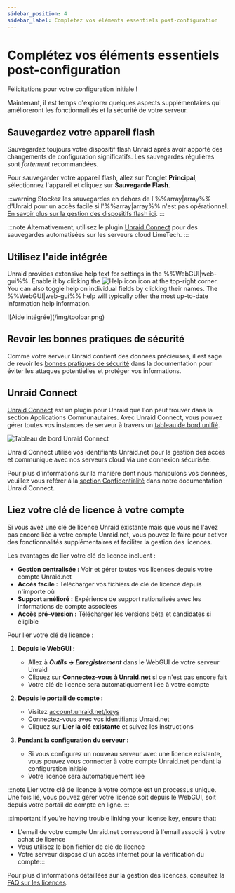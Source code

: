 ```yaml
---
sidebar_position: 4
sidebar_label: Complétez vos éléments essentiels post-configuration
---
```


# Complétez vos éléments essentiels post-configuration

Félicitations pour votre configuration initiale !

Maintenant, il est temps d'explorer quelques aspects supplémentaires qui amélioreront les fonctionnalités et la sécurité de votre serveur.

## Sauvegardez votre appareil flash

Sauvegardez toujours votre dispositif flash Unraid après avoir apporté des changements de configuration significatifs. Les sauvegardes régulières sont *fortement* recommandées.

Pour sauvegarder votre appareil flash, allez sur l'onglet **Principal**, sélectionnez l'appareil et cliquez sur **Sauvegarde Flash**.

:::warning
Stockez les sauvegardes en dehors de l'%%array|array%% d'Unraid pour un accès facile si l'%%array|array%% n'est pas opérationnel. [En savoir plus sur la gestion des dispositifs flash ici](../../system-administration/maintain-and-update/changing-the-flash-device.mdx).
:::

:::note
Alternativement, utilisez le plugin [Unraid Connect](../../../unraid-connect/overview-and-setup.mdx) pour des sauvegardes automatisées sur les serveurs cloud LimeTech.
:::

## Utilisez l'aide intégrée

Unraid provides extensive help text for settings in the %%WebGUI|web-gui%%. Enable it by clicking the ![Help icon](/img/helpicon.png) icon at the top-right corner. You can also toggle help on individual fields by clicking their names. The %%WebGUI|web-gui%% help will typically offer the most up-to-date information help information.

<div style={{ margin: 'auto', maxWidth: '500px'}}>
  ![Aide intégrée](/img/toolbar.png)
</div>

## Revoir les bonnes pratiques de sécurité

Comme votre serveur Unraid contient des données précieuses, il est sage de revoir les [bonnes pratiques de sécurité](../../system-administration/secure-your-server/security-fundamentals.mdx) dans la documentation pour éviter les attaques potentielles et protéger vos informations.

## Unraid Connect

[Unraid Connect](../../../unraid-connect/overview-and-setup.mdx) est un plugin pour Unraid que l'on peut trouver dans la section Applications Communautaires. Avec Unraid Connect, vous pouvez gérer toutes vos instances de serveur à travers un [tableau de bord unifié](https://connect.myunraid.net/).

![Tableau de bord Unraid Connect](/img/unraidconnectdashboard.png)

Unraid Connect utilise vos identifiants Unraid.net pour la gestion des accès et communique avec nos serveurs cloud via une connexion sécurisée.

Pour plus d'informations sur la manière dont nous manipulons vos données, veuillez vous référer à la [section Confidentialité](../../../unraid-connect/overview-and-setup.mdx#data-collection-and-privacy) dans notre documentation Unraid Connect.

## Liez votre clé de licence à votre compte

Si vous avez une clé de licence Unraid existante mais que vous ne l'avez pas encore liée à votre compte Unraid.net, vous pouvez le faire pour activer des fonctionnalités supplémentaires et faciliter la gestion des licences.

Les avantages de lier votre clé de licence incluent :

- **Gestion centralisée :** Voir et gérer toutes vos licences depuis votre compte Unraid.net
- **Accès facile :** Télécharger vos fichiers de clé de licence depuis n'importe où
- **Support amélioré :** Expérience de support rationalisée avec les informations de compte associées
- **Accès pré-version :** Télécharger les versions bêta et candidates si éligible

Pour lier votre clé de licence :

1. **Depuis le WebGUI :**
   - Allez à ***Outils → Enregistrement*** dans le WebGUI de votre serveur Unraid
   - Cliquez sur **Connectez-vous à Unraid.net** si ce n'est pas encore fait
   - Votre clé de licence sera automatiquement liée à votre compte

2. **Depuis le portail de compte :**
   - Visitez [account.unraid.net/keys](https://account.unraid.net/keys)
   - Connectez-vous avec vos identifiants Unraid.net
   - Cliquez sur **Lier la clé existante** et suivez les instructions

3. **Pendant la configuration du serveur :**
   - Si vous configurez un nouveau serveur avec une licence existante, vous pouvez vous connecter à votre compte Unraid.net pendant la configuration initiale
   - Votre licence sera automatiquement liée

:::note
Lier votre clé de licence à votre compte est un processus unique. Une fois lié, vous pouvez gérer votre licence soit depuis le WebGUI, soit depuis votre portail de compte en ligne.
:::

:::important
If you're having trouble linking your license key, ensure that:

- L'email de votre compte Unraid.net correspond à l'email associé à votre achat de licence
- Vous utilisez le bon fichier de clé de licence
- Votre serveur dispose d'un accès internet pour la vérification du compte:::

Pour plus d'informations détaillées sur la gestion des licences, consultez la [FAQ sur les licences](../../troubleshooting/licensing-faq.mdx).
